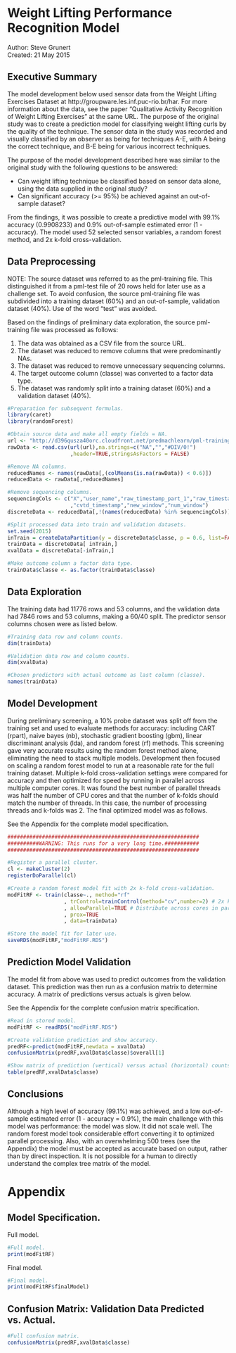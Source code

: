 
Weight Lifting Performance Recognition Model
========================================================
Author:  Steve Grunert     
Created: 21 May 2015  

## Executive Summary

The model development below used sensor data from the Weight Lifting Exercises Dataset at http://groupware.les.inf.puc-rio.br/har. For more information about the data, see the paper "Qualitative Activity Recognition of Weight Lifting Exercises" at the same URL. The purpose of the original study was to create a prediction model for classifying weight lifting curls by the quality of the technique. The sensor data in the study was recorded and visually classified by an observer as being for techniques A-E, with A being the correct technique, and B-E being for various incorrect techniques. 

The purpose of the model development described here was similar to the original study with the following questions to be answered: 

- Can weight lifting technique be classified based on sensor data alone, using the data supplied in the original study?
- Can significant accuracy (>= 95%) be achieved against an out-of-sample dataset? 

From the findings, it was possible to create a predictive model with 99.1% accuracy (0.9908233) and 0.9% out-of-sample estimated error (1 - accuracy). The model used 52 selected sensor variables, a random forest method, and 2x k-fold cross-validation.  
  
## Data Preprocessing

NOTE: The source dataset was referred to as the pml-training file. This distinguished it from a pml-test file of 20 rows held for later use as a challenge set. To avoid confusion, the source pml-training file was subdivided into a training dataset (60%) and an out-of-sample, validation dataset (40%). Use of the word "test" was avoided.

Based on the findings of preliminary data exploration, the source pml-training file was processed as follows: 

1. The data was obtained as a CSV file from the source URL.
2. The dataset was reduced to remove columns that were predominantly NAs.
3. The dataset was reduced to remove unnecessary sequencing columns.
4. The target outcome column (classe) was converted to a factor data type.
5. The dataset was randomly split into a training dataset (60%) and a validation dataset (40%).


```r
#Preparation for subsequent formulas.
library(caret)
library(randomForest)

#Obtain source data and make all empty fields = NA.
url <- "http://d396qusza40orc.cloudfront.net/predmachlearn/pml-training.csv"
rawData <- read.csv(url(url),na.strings=c("NA","","#DIV/0!")
                    ,header=TRUE,stringsAsFactors = FALSE)

#Remove NA columns.
reducedNames <- names(rawData[,(colMeans(is.na(rawData)) < 0.6)])
reducedData <- rawData[,reducedNames]

#Remove sequencing columns.
sequencingCols <- c("X","user_name","raw_timestamp_part_1","raw_timestamp_part_2"
                    ,"cvtd_timestamp","new_window","num_window")
discreteData <- reducedData[,!(names(reducedData) %in% sequencingCols)]

#Split processed data into train and validation datasets.
set.seed(2015)
inTrain = createDataPartition(y = discreteData$classe, p = 0.6, list=FALSE)
trainData = discreteData[ inTrain,]
xvalData = discreteData[-inTrain,]

#Make outcome column a factor data type.
trainData$classe <- as.factor(trainData$classe)

```

## Data Exploration
The training data had 11776 rows and 53 columns, and the validation data had 7846 rows and 53 columns, making a 60/40 split. The predictor sensor columns chosen were as listed below.

```r
#Training data row and column counts.
dim(trainData)
```

```r
#Validation data row and column counts.
dim(xvalData)
```

```r
#Chosen predictors with actual outcome as last column (classe).
names(trainData)
```

## Model Development

During preliminary screening, a 10% probe dataset was split off from the training set and used to evaluate methods for accuracy: including CART (rpart), naive bayes (nb), stochastic gradient boosting (gbm), linear discriminant analysis (lda), and random forest (rf) methods. This screening gave very accurate results using the random forest method alone, eliminating the need to stack multiple models. Development then focused on scaling a random forest model to run at a reasonable rate for the full training dataset. Multiple k-fold cross-validation settings were compared for accuracy and then optimized for speed by running in parallel across multiple computer cores.  It was found the best number of parallel threads was half the number of CPU cores and that the number of k-folds should match the number of threads. In this case, the number of processing threads and k-folds was 2. The final optimized model was as follows.

See the Appendix for the complete model specification.


```r
#############################################################
##########WARNING: This runs for a very long time.###########
#############################################################

#Register a parallel cluster.
cl <- makeCluster(2)
registerDoParallel(cl)

#Create a random forest model fit with 2x k-fold cross-validation.
modFitRF <- train(classe~., method="rf"
                  , trControl=trainControl(method="cv",number=2) # 2x k-fold
                  , allowParallel=TRUE # Distribute across cores in parallel.
                  , prox=TRUE
                  , data=trainData)

#Store the model fit for later use.
saveRDS(modFitRF,"modFitRF.RDS")

```

## Prediction Model Validation

The model fit from above was used to predict outcomes from the validation dataset. This prediction was then run as a confusion matrix to determine accuracy. A matrix of predictions versus actuals is given below.

See the Appendix for the complete confusion matrix specification.

```r
#Read in stored model.
modFitRF <- readRDS("modFitRF.RDS")

#Create validation prediction and show accuracy.
predRF<-predict(modFitRF,newdata = xvalData)
confusionMatrix(predRF,xvalData$classe)$overall[1]

```

```r
#Show matrix of prediction (vertical) versus actual (horizontal) counts.
table(predRF,xvalData$classe)

```


## Conclusions
Although a high level of accuracy (99.1%) was achieved, and a low out-of-sample estimated error (1 - accuracy = 0.9%), the main challenge with this model was performance: the model was slow. It did not scale well. The random forest model took considerable effort converting it to optimized parallel processing. Also, with an overwhelming 500 trees (see the Appendix) the model must be accepted as accurate based on output, rather than by direct inspection. It is not possible for a human to directly understand the complex tree matrix of the model.


Appendix
========================================================
## Model Specification.

Full model.

```r
#Full model.
print(modFitRF)

```

Final model.

```r
#Final model.
print(modFitRF$finalModel)

```

## Confusion Matrix: Validation Data Predicted vs. Actual.

```r
#Full confusion matrix.
confusionMatrix(predRF,xvalData$classe)

```




